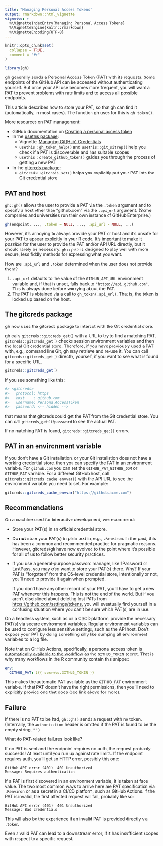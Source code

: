 ```yaml
---
title: "Managing Personal Access Tokens"
output: rmarkdown::html_vignette
vignette: >
  %\VignetteIndexEntry{Managing Personal Access Tokens}
  %\VignetteEngine{knitr::rmarkdown}
  %\VignetteEncoding{UTF-8}
---
```


```r
knitr::opts_chunk$set(
  collapse = TRUE,
  comment = "#>"
)
```

```r
library(gh)
```

<!-- This vignette uses a convention of "one sentence per line" in prose. -->

gh generally sends a Personal Access Token (PAT) with its requests.
Some endpoints of the GitHub API can be accessed without authenticating yourself.
But once your API use becomes more frequent, you will want a PAT to prevent problems with rate limits and to access all possible endpoints.

This article describes how to store your PAT, so that gh can find it (automatically, in most cases). The function gh uses for this is `gh_token()`.

More resources on PAT management:

  * GitHub documentation on [Creating a personal access token](https://docs.github.com/en/github/authenticating-to-github/creating-a-personal-access-token)
  * In the [usethis package](https://usethis.r-lib.org):
    - Vignette: [Managing Git(Hub) Credentials](https://usethis.r-lib.org/articles/articles/git-credentials.html) 
    - `usethis::gh_token_help()` and `usethis::git_sitrep()` help you check if
      a PAT is discoverable and has suitable scopes
    - `usethis::create_github_token()` guides you through the process of getting
      a new PAT
  * In the [gitcreds package](https://gitcreds.r-lib.org/):
    - `gitcreds::gitcreds_set()` helps you explicitly put your PAT into the Git
      credential store
  
## PAT and host

`gh::gh()` allows the user to provide a PAT via the `.token` argument and to specify a host other than "github.com" via the `.api_url` argument.
(Some companies and universities run their own instance of GitHub Enterprise.)

```r
gh(endpoint, ..., .token = NULL, ..., .api_url = NULL, ...)
```

However, it's annoying to always provide your PAT or host and it's unsafe for your PAT to appear explicitly in your R code.
It's important to make it *possible* for the user to provide the PAT and/or API URL directly, but it should rarely be necessary.
`gh::gh()` is designed to play well with more secure, less fiddly methods for expressing what you want.

How are `.api_url` and `.token` determined when the user does not provide them?

  1. `.api_url` defaults to the value of the `GITHUB_API_URL` environment
    variable and, if that is unset, falls back to `"https://api.github.com"`.
    This is always done before worrying about the PAT.
  1. The PAT is obtained via a call to `gh_token(.api_url)`. That is, the token
    is looked up based on the host.

## The gitcreds package

gh now uses the gitcreds package to interact with the Git credential store.

gh calls `gitcreds::gitcreds_get()` with a URL to try to find a matching PAT.
`gitcreds::gitcreds_get()` checks session environment variables and then the local Git credential store.
Therefore, if you have previously used a PAT with, e.g., command line Git, gh may retrieve and re-use it.
You can call `gitcreds::gitcreds_get()` directly, yourself, if you want to see what is found for a specific URL.

``` r
gitcreds::gitcreds_get()
```

If you see something like this:
``` r
#> <gitcreds>
#>   protocol: https
#>   host    : github.com
#>   username: PersonalAccessToken
#>   password: <-- hidden -->
```
that means that gitcreds could get the PAT from the Git credential store.
You can call `gitcreds_get()$password` to see the actual PAT.

If no matching PAT is found, `gitcreds::gitcreds_get()` errors.

## PAT in an environment variable

If you don't have a Git installation, or your Git installation does not have a working credential store, then you can specify the PAT in an environment variable.
For `github.com` you can set the `GITHUB_PAT_GITHUB_COM` or `GITHUB_PAT` variable.
For a different GitHub host, call `gitcreds::gitcreds_cache_envvar()` with the API URL to see the environment variable you need to set.
For example:

```r
gitcreds::gitcreds_cache_envvar("https://github.acme.com")
```

## Recommendations

On a machine used for interactive development, we recommend:

  * Store your PAT(s) in an official credential store.
  * Do **not** store your PAT(s) in plain text in, e.g., `.Renviron`. In the
    past, this has been a common and recommended practice for pragmatic reasons.
    However, gitcreds/gh have now evolved to the point where it's
    possible for all of us to follow better security practices.
  * If you use a general-purpose password manager, like 1Password or LastPass,
    you may *also* want to store your PAT(s) there. Why? If your PAT is
    "forgotten" from the OS-level credential store, intentionally or not, you'll
    need to provide it again when prompted.
    
    If you don't have any other record of your PAT, you'll have to get a new
    PAT whenever this happens. This is not the end of the world. But if you
    aren't disciplined about deleting lost PATs from
    <https://github.com/settings/tokens>, you will eventually find yourself in a
    confusing situation where you can't be sure which PAT(s) are in use.

On a headless system, such as on a CI/CD platform, provide the necessary PAT(s) via secure environment variables.
Regular environment variables can be used to configure less sensitive settings, such as the API host.
Don't expose your PAT by doing something silly like dumping all environment variables to a log file.

Note that on GitHub Actions, specifically, a personal access token is [automatically available to the workflow](https://docs.github.com/en/actions/configuring-and-managing-workflows/authenticating-with-the-github_token) as the `GITHUB_TOKEN` secret.
That is why many workflows in the R community contain this snippet:

``` yaml
env:
  GITHUB_PAT: ${{ secrets.GITHUB_TOKEN }}
```

This makes the automatic PAT available as the `GITHUB_PAT` environment variable.
If that PAT doesn't have the right permissions, then you'll need to explicitly provide one that does (see link above for more).

## Failure

If there is no PAT to be had, `gh::gh()` sends a request with no token.
(Internally, the `Authorization` header is omitted if the PAT is found to be the empty string, `""`.)

What do PAT-related failures look like?

If no PAT is sent and the endpoint requires no auth, the request probably succeeds!
At least until you run up against rate limits.
If the endpoint requires auth, you'll get an HTTP error, possibly this one:

```
GitHub API error (401): 401 Unauthorized
Message: Requires authentication
```

If a PAT is first discovered in an environment variable, it is taken at face value.
The two most common ways to arrive here are PAT specification via `.Renviron` or as a secret in a CI/CD platform, such as GitHub Actions.
If the PAT is invalid, the first affected request will fail, probably like so:

```
GitHub API error (401): 401 Unauthorized
Message: Bad credentials
```

This will also be the experience if an invalid PAT is provided directly via `.token`.

Even a valid PAT can lead to a downstream error, if it has insufficient scopes with respect to a specific request.
